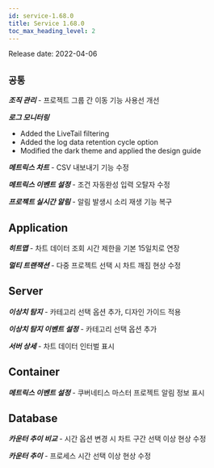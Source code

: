 ```yaml
---
id: service-1.68.0
title: Service 1.68.0
toc_max_heading_level: 2
---
```



Release date: 2022-04-06

## `공통`

**_조직 관리_** - 프로젝트 그룹 간 이동 기능 사용선 개선

**_로그 모니터링_**

-   Added the LiveTail filtering
-   Added the log data retention cycle option
-   Modified the dark theme and applied the design guide

**_메트릭스 차트_** - CSV 내보내기 기능 수정

**_메트릭스 이벤트 설정_** - 조건 자동완성 입력 오탈자 수정

**_프로젝트 실시간 알림_** - 알림 발생시 소리 재생 기능 복구

## Application

**_히트맵_** - 차트 데이터 조회 시간 제한을 기본 15일치로 연장

**_멀티 트랜잭션_** - 다중 프로젝트 선택 시 차트 깨짐 현상 수정

## Server

**_이상치 탐지_** - 카테고리 선택 옵션 추가, 디자인 가이드 적용

**_이상치 탐지 이벤트 설정_** - 카테고리 선택 옵션 추가

**_서버 상세_** - 차트 데이터 인터벌 표시

## Container

**_메트릭스 이벤트 설정_** - 쿠버네티스 마스터 프로젝트 알림 정보 표시

## Database

**_카운터 추이 비교_** - 시간 옵션 변경 시 차트 구간 선택 이상 현상 수정

**_카운터 추이_** - 프로세스 시간 선택 이상 현상 수정
